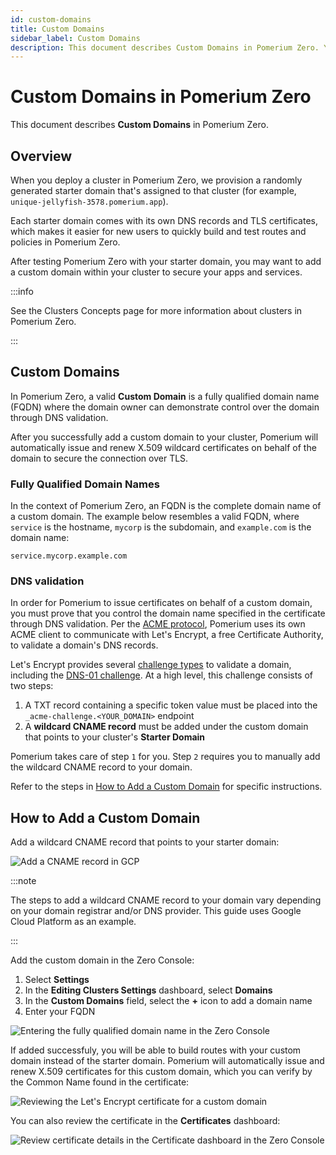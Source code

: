 ```yaml
---
id: custom-domains
title: Custom Domains
sidebar_label: Custom Domains
description: This document describes Custom Domains in Pomerium Zero. You'll learn how to add your own domain and what Pomerium requires to do so.
---
```


# Custom Domains in Pomerium Zero

This document describes **Custom Domains** in Pomerium Zero.

## Overview

When you deploy a cluster in Pomerium Zero, we provision a randomly generated starter domain that's assigned to that cluster (for example, `unique-jellyfish-3578.pomerium.app`).

Each starter domain comes with its own DNS records and TLS certificates, which makes it easier for new users to quickly build and test routes and policies in Pomerium Zero.

After testing Pomerium Zero with your starter domain, you may want to add a custom domain within your cluster to secure your apps and services.

:::info

See the Clusters Concepts page for more information about clusters in Pomerium Zero.

:::

## Custom Domains

In Pomerium Zero, a valid **Custom Domain** is a fully qualified domain name (FQDN) where the domain owner can demonstrate control over the domain through DNS validation.

After you successfully add a custom domain to your cluster, Pomerium will automatically issue and renew X.509 wildcard certificates on behalf of the domain to secure the connection over TLS.

### Fully Qualified Domain Names

In the context of Pomerium Zero, an FQDN is the complete domain name of a custom domain. The example below resembles a valid FQDN, where `service` is the hostname, `mycorp` is the subdomain, and `example.com` is the domain name:

`service.mycorp.example.com`

### DNS validation

In order for Pomerium to issue certificates on behalf of a custom domain, you must prove that you control the domain name specified in the certificate through DNS validation. Per the [ACME protocol](https://datatracker.ietf.org/doc/html/rfc8555#section-2), Pomerium uses its own ACME client to communicate with Let's Encrypt, a free Certificate Authority, to validate a domain's DNS records.

Let's Encrypt provides several [challenge types](https://letsencrypt.org/docs/challenge-types/) to validate a domain, including the [DNS-01 challenge](https://letsencrypt.org/docs/challenge-types/#dns-01-challenge). At a high level, this challenge consists of two steps:

1. A TXT record containing a specific token value must be placed into the `_acme-challenge.<YOUR_DOMAIN>` endpoint
1. A **wildcard CNAME record** must be added under the custom domain that points to your cluster's **Starter Domain**

Pomerium takes care of step `1` for you. Step `2` requires you to manually add the wildcard CNAME record to your domain.

Refer to the steps in [How to Add a Custom Domain](#how-to-add-a-custom-domain) for specific instructions.

## How to Add a Custom Domain

Add a wildcard CNAME record that points to your starter domain:

![Add a CNAME record in GCP](../capabilities/img/custom-domains/gcp-cname-record.png)

:::note

The steps to add a wildcard CNAME record to your domain vary depending on your domain registrar and/or DNS provider. This guide uses Google Cloud Platform as an example.

:::

Add the custom domain in the Zero Console:

1. Select **Settings**
1. In the **Editing Clusters Settings** dashboard, select **Domains**
1. In the **Custom Domains** field, select the **+** icon to add a domain name
1. Enter your FQDN

  ![Entering the fully qualified domain name in the Zero Console](../capabilities/img/custom-domains/add-custom-domain.gif)


If added successfuly, you will be able to build routes with your custom domain instead of the starter domain. Pomerium will automatically issue and renew X.509 certificates for this custom domain, which you can verify by the Common Name found in the certificate:

![Reviewing the Let's Encrypt certificate for a custom domain](../capabilities/img/custom-domains/custom-domain-certificates.png)

You can also review the certificate in the **Certificates** dashboard:

![Review certificate details in the Certificate dashboard in the Zero Console](../capabilities/img/custom-domains/certificate-details.gif)
